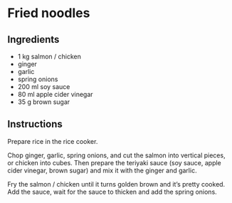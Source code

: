 # **Fried noodles**

## Ingredients

- 1 kg salmon / chicken
- ginger
- garlic
- spring onions
- 200 ml soy sauce
- 80 ml apple cider vinegar
- 35 g brown sugar

## Instructions

Prepare rice in the rice cooker.

Chop ginger, garlic, spring onions, and cut the salmon into vertical pieces, or chicken into cubes. Then prepare the teriyaki sauce (soy sauce, apple cider vinegar, brown sugar) and mix it with the ginger and garlic.

Fry the salmon / chicken until it turns golden brown and it’s pretty cooked. Add the sauce, wait for the sauce to thicken and add the spring onions.
